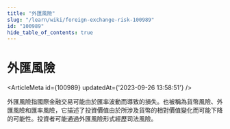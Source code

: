 ```yaml
---
title: "外匯風險"
slug: "/learn/wiki/foreign-exchange-risk-100989"
id: "100989"
hide_table_of_contents: true
---
```



# 外匯風險

<ArticleMeta id={100989} updatedAt={'2023-09-26 13:58:51'} />
<div className='border-solid border-b border-t-0 my-4 border-[var(--ifm-color-gray-300)]' />

外匯風險指國際金融交易可能由於匯率波動而導致的損失。也被稱為貨幣風險、外匯風險和匯率風險，它描述了投資價值由於所涉及貨幣的相對價值變化而可能下降的可能性。投資者可能通過外匯風險形式經歷司法風險。
